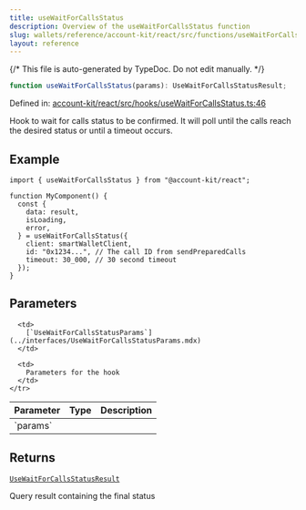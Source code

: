 ```yaml
---
title: useWaitForCallsStatus
description: Overview of the useWaitForCallsStatus function
slug: wallets/reference/account-kit/react/src/functions/useWaitForCallsStatus
layout: reference
---
```


{/* This file is auto-generated by TypeDoc. Do not edit manually. */}

```ts
function useWaitForCallsStatus(params): UseWaitForCallsStatusResult;
```

Defined in: [account-kit/react/src/hooks/useWaitForCallsStatus.ts:46](https://github.com/alchemyplatform/aa-sdk/blob/9df5be8c23af4e472bcb503c17766b16da0ad87d/account-kit/react/src/hooks/useWaitForCallsStatus.ts#L46)

Hook to wait for calls status to be confirmed.
It will poll until the calls reach the desired status or until a timeout occurs.

## Example

```tsx twoslash
import { useWaitForCallsStatus } from "@account-kit/react";

function MyComponent() {
  const {
    data: result,
    isLoading,
    error,
  } = useWaitForCallsStatus({
    client: smartWalletClient,
    id: "0x1234...", // The call ID from sendPreparedCalls
    timeout: 30_000, // 30 second timeout
  });
}
```

## Parameters

<table>
  <thead>
    <tr>
      <th align="left">Parameter</th>
      <th align="left">Type</th>
      <th align="left">Description</th>
    </tr>
  </thead>

  <tbody>
    <tr>
      <td>
        `params`
      </td>

      <td>
        [`UseWaitForCallsStatusParams`](../interfaces/UseWaitForCallsStatusParams.mdx)
      </td>

      <td>
        Parameters for the hook
      </td>
    </tr>

  </tbody>
</table>

## Returns

[`UseWaitForCallsStatusResult`](../type-aliases/UseWaitForCallsStatusResult.mdx)

Query result containing the final status

